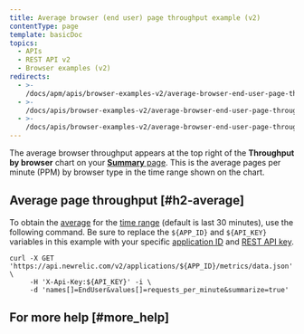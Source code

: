 ```yaml
---
title: Average browser (end user) page throughput example (v2)
contentType: page
template: basicDoc
topics:
  - APIs
  - REST API v2
  - Browser examples (v2)
redirects:
  - >-
    /docs/apm/apis/browser-examples-v2/average-browser-end-user-page-throughput-example-api-v2/
  - >-
    /docs/apis/browser-examples-v2/average-browser-end-user-page-throughput-example-api-v2/
  - >-
    /docs/apis/browser-examples-v2/average-browser-end-user-page-throughput-example-v2/
---
```


The average browser throughput appears at the top right of the **Throughput by browser** chart on your [**Summary** page](/docs/browser/new-relic-browser/getting-started/browser-overview-website-performance-glance#viewing). This is the average pages per minute (PPM) by browser type in the time range shown on the chart.

## Average page throughput [#h2-average]

To obtain the [average](/docs/apm/apis/requirements/calculating-average-metric-values-summarize) for the [time range](/docs/apm/apis/requirements/specifying-time-range-api-v2) (default is last 30 minutes), use the following command. Be sure to replace the `${APP_ID}` and `${API_KEY}` variables in this example with your specific [application ID](/docs/apm/apis/requirements/identification-code) and [REST API key](/docs/apis/rest-api-v2/requirements/rest-api-key#viewing).

```
curl -X GET 'https://api.newrelic.com/v2/applications/${APP_ID}/metrics/data.json' \
     -H 'X-Api-Key:${API_KEY}' -i \
     -d 'names[]=EndUser&values[]=requests_per_minute&summarize=true'
```

## For more help [#more_help]
